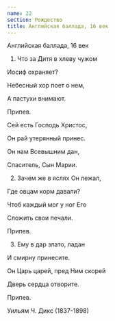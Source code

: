 ```yaml
---
name: 22
section: Рождество
title: Английская баллада, 16 век
---
```

Английская баллада, 16 век


1. Что за Дитя в хлеву чужом

Иосиф охраняет?

Небесный хор поет о нем,

А пастухи внимают.


Припев.


Сей есть Господь Христос,

Он рай утерянный принес.

Он нам Всевышним дан,

Спаситель, Сын Марии.


2. Зачем же в яслях Он лежал,

Где овцам корм давали?

Чтоб каждый мог у ног Его

Сложить свои печали.


Припев.


3. Ему в дар злато, ладан

И смирну принесите.

Он Царь царей, пред Ним скорей

Дверь сердца отворите.


Припев.


Уильям Ч. Дикс (1837-1898)